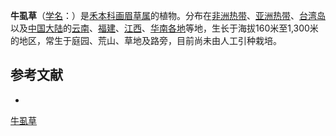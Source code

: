 {{Speciesbox
| name = 牛虱草
| status = 
| status_system = 
| image =
| genus = Eragrostis
| species = unioloides
| authority = (Retz.) Nees ex Steud.
}}

'''牛虱草'''（[[学名|学名]]：{{lang|la|''Eragrostis unioloides''}}）是[[禾本科|禾本科]][[画眉草属|画眉草属]]的植物。分布在[[非洲热带|非洲热带]]、[[亚洲热带|亚洲热带]]、[[台湾岛|台湾岛]]以及[[中国大陆|中国大陆]]的[[云南|云南]]、[[福建|福建]]、[[江西|江西]]、[[华南各地|华南各地]]等地，生长于海拔160米至1,300米的地区，常生于庭园、荒山、草地及路旁，目前尚未由人工引种栽培。

== 参考文献 ==
<div class="references-small">
* {{cite web| url =http://www.bioinfo.cn/db05/KmzwSpecies.php?action=view&id=10307| title =牛虱草| work =《中国高等植物数据库全库》| publisher =中国科学院微生物研究所| author =昆明植物研究所| accessdate =2009-02-25| deadurl =yes| archiveurl =https://web.archive.org/web/20160305081806/http://www.bioinfo.cn/db05/KmzwSpecies.php?action=view&id=10307| archivedate =2016-03-05}}
</div>
{{Taxonbar|from=Q15232562}}

[[Category:画眉草属|牛虱草]]


{{植物小作品}}